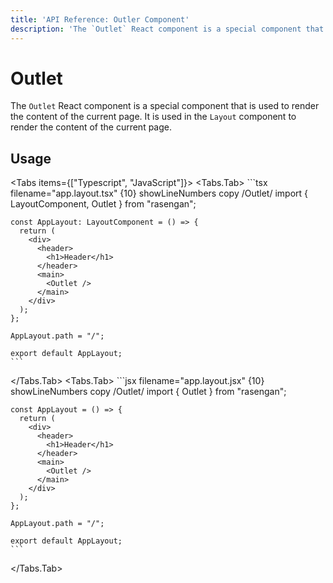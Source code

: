 ```yaml
---
title: 'API Reference: Outler Component'
description: 'The `Outlet` React component is a special component that is used to render the content of the current page. It is used in the `Layout` component to render the content of the current page.'
---
```



# Outlet

The `Outlet` React component is a special component that is used to render the content of the current page. It is used in the `Layout` component to render the content of the current page.

## Usage 

<Tabs items={["Typescript", "JavaScript"]}>
  <Tabs.Tab>
    ```tsx filename="app.layout.tsx" {10} showLineNumbers copy /Outlet/
    import { LayoutComponent, Outlet } from "rasengan";
    
    const AppLayout: LayoutComponent = () => {
      return (
        <div>
          <header>
            <h1>Header</h1>
          </header>
          <main>
            <Outlet />
          </main>
        </div>
      );
    };

    AppLayout.path = "/";

    export default AppLayout;
    ```
  </Tabs.Tab>
  <Tabs.Tab>
    ```jsx filename="app.layout.jsx" {10} showLineNumbers copy /Outlet/
    import { Outlet } from "rasengan";
    
    const AppLayout = () => {
      return (
        <div>
          <header>
            <h1>Header</h1>
          </header>
          <main>
            <Outlet />
          </main>
        </div>
      );
    };

    AppLayout.path = "/";

    export default AppLayout;
    ```
  </Tabs.Tab>
</Tabs>